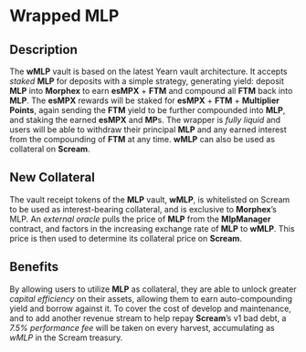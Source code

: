 # Wrapped MLP

## Description

The **wMLP** vault is based on the latest Yearn vault architecture. It accepts *staked* **MLP** for deposits with a simple strategy, generating yield: deposit **MLP** into **Morphex** to earn **esMPX** + **FTM** and compound all **FTM** back into **MLP**. The **esMPX** rewards will be staked for **esMPX** + **FTM** + **Multiplier Points**, again sending the **FTM** yield to be further compounded into **MLP**, and staking the earned **esMPX** and **MP**s. The wrapper is *fully liquid* and users will be able to withdraw their principal **MLP** and any earned interest from the compounding of **FTM** at any time. **wMLP** can also be used as collateral on **Scream**.

## New Collateral

The vault receipt tokens of the **MLP** vault, **wMLP**, is whitelisted on Scream to be used as interest-bearing collateral, and is exclusive to **Morphex**’s MLP. An *external oracle* pulls the price of **MLP** from the **MlpManager** contract, and factors in the increasing exchange rate of **MLP** to **wMLP**. This price is then used to determine its collateral price on **Scream**.

## Benefits

By allowing users to utilize **MLP** as collateral, they are able to unlock greater *capital efficiency* on their assets, allowing them to earn auto-compounding yield and borrow against it. To cover the cost of develop and maintenance, and to add another revenue stream to help repay **Scream**’s v1 bad debt, a *7.5% performance fee* will be taken on every harvest, accumulating as *wMLP* in the Scream treasury.